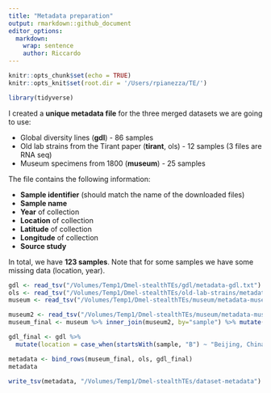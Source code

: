 ```yaml
---
title: "Metadata preparation"
output: rmarkdown::github_document
editor_options: 
  markdown: 
    wrap: sentence
    author: Riccardo
---
```


```r
knitr::opts_chunk$set(echo = TRUE)
knitr::opts_knit$set(root.dir = '/Users/rpianezza/TE/')
```

```r
library(tidyverse)
```

I created a **unique metadata file** for the three merged datasets we are going to use:

* Global diversity lines (**gdl**) - 86 samples
* Old lab strains from the Tirant paper (**tirant**, ols) - 12 samples (3 files are RNA seq)
* Museum specimens from 1800 (**museum**) - 25 samples

The file contains the following information:

* **Sample identifier** (should match the name of the downloaded files)
* **Sample name**
* **Year** of collection
* **Location** of collection
* **Latitude** of collection
* **Longitude** of collection
* **Source study**

In total, we have **123 samples**. Note that for some samples we have some missing data (location, year).

```r
gdl <- read_tsv("/Volumes/Temp1/Dmel-stealthTEs/gdl/metadata-gdl.txt") %>% select(-sample_accession)
ols <- read_tsv("/Volumes/Temp1/Dmel-stealthTEs/old-lab-strains/metadata.txt") %>% filter(!(run_accession %in% c("SRR11846566","SRR11846567","SRR12831808")))
museum <- read_tsv("/Volumes/Temp1/Dmel-stealthTEs/museum/metadata-museum.txt") %>% select(-sample_accession)
```

```r
museum2 <- read_tsv("/Volumes/Temp1/Dmel-stealthTEs/museum/metadata-museum2.txt") %>% select(-attribution, -sra_accession)
museum_final <- museum %>% inner_join(museum2, by="sample") %>% mutate(study="museum")
```

```r
gdl_final <- gdl %>% 
  mutate(location = case_when(startsWith(sample, "B") ~ "Beijing, China", startsWith(sample, "I") ~ "Ithaca, USA", startsWith(sample, "N") ~ "Netherlands", startsWith(sample, "T") ~ "Tasmania, Australia", startsWith(sample, "Z") ~ "Zimbabwe"), lat = case_when(startsWith(sample, "B") ~ 40, startsWith(sample, "I") ~ 42, startsWith(sample, "N") ~ 52, startsWith(sample, "T") ~ 43, startsWith(sample, "Z") ~ 19), , long = case_when(startsWith(sample, "B") ~ 116, startsWith(sample, "I") ~ 76, startsWith(sample, "N") ~ 5, startsWith(sample, "T") ~ 147, startsWith(sample, "Z") ~ 29), study="gdl")
```

```r
metadata <- bind_rows(museum_final, ols, gdl_final)
metadata

write_tsv(metadata, "/Volumes/Temp1/Dmel-stealthTEs/dataset-metadata")
```

